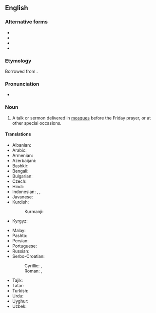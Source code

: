 ==English==

===Alternative forms===
* {{l|en|khotbah}}
* {{l|en|khotbeh}}
* {{l|en|khutba}}
* {{l|en|khutbeh}}

===Etymology===
Borrowed from {{bor|en|ar|خُطْبَة}}.

===Pronunciation===
* {{IPA|en|/ˈkʊtbə/}}

===Noun===
{{en-noun}}

# {{lb|en|Islam}} A talk or sermon delivered in [[mosque|mosques]] before the Friday prayer, or at other special occasions.

====Translations====
{{trans-top|talk or sermon delivered in mosques before the Friday prayer}}
* Albanian: {{t|sq|hytbe|f}}
* Arabic: {{t|ar|خُطْبَة|f}}
* Armenian: {{t|hy|խուտբա}}
* Azerbaijani: {{t+|az|xütbə}}
* Bashkir: {{t|ba|хөтбә}}
* Bengali: {{t|bn|খুতবা}}
* Bulgarian: {{t|bg|ху́тба|f}}
* Czech: {{t|cs|chutba|f}}
* Hindi: {{t|hi|ख़ुतबा|f}}
* Indonesian: {{t|id|khutbah}}, {{t+|id|khotbah}}, {{t+|id|kotbah}}
* Javanese: {{t+|jv|kutbah}}
* Kurdish:
*: Kurmanji: {{t+|ku|xutbe}}
* Kyrgyz: {{t|ky|кутпа}}
{{trans-mid}}
* Malay: {{t|ms|khutbah}}
* Pashto: {{t|ps|خطبه‎|f|tr=xotbá}}
* Persian: {{t+|fa|خطبه|tr=xotbe}}
* Portuguese: {{t|pt|khutba|m|f}}
* Russian: {{t+|ru|ху́тба|f}}
* Serbo-Croatian:
*: Cyrillic: {{t|sh|хутба|f}}, {{t|sh|худба|f}}
*: Roman: {{t+|sh|hutba|f}}, {{t+|sh|hudba|f}}
* Tajik: {{t|tg|хутба}}
* Tatar: {{t+|tt|хөтбә}}
* Turkish: {{t+|tr|hutbe}}
* Urdu: {{t|ur|خطبہ|tr=xutba|f}}
* Uyghur: {{t|ug|خۇتبە}}
* Uzbek: {{t+|uz|xutba}}
{{trans-bottom}}